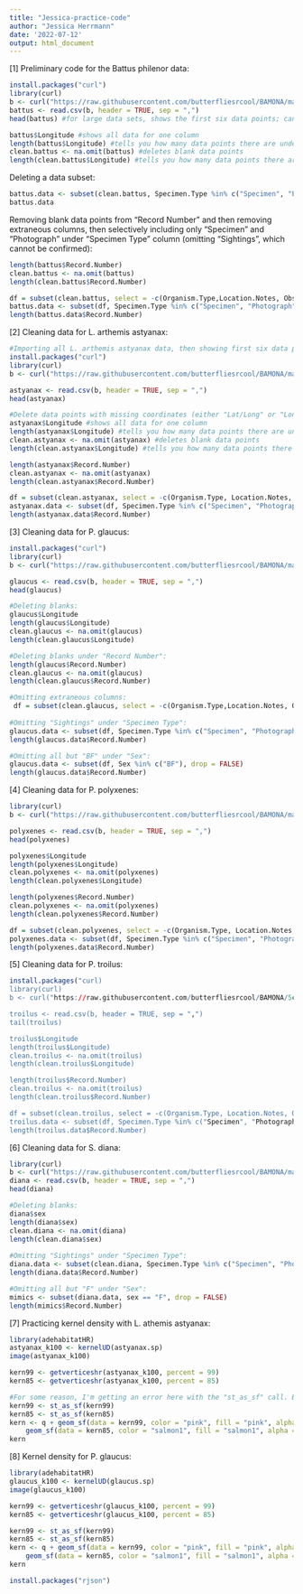 ```yaml
---
title: "Jessica-practice-code"
author: "Jessica Herrmann"
date: '2022-07-12'
output: html_document
---
```


[1] Preliminary code for the Battus philenor data:
```r
install.packages("curl")
library(curl)
b <- curl("https://raw.githubusercontent.com/butterfliesrcool/BAMONA/main/battus_philenor.csv")
battus <- read.csv(b, header = TRUE, sep = ",")
head(battus) #for large data sets, shows the first six data points; can also use tail() to show last six data points

battus$Longitude #shows all data for one column
length(battus$Longitude) #tells you how many data points there are under Longitude column
clean.battus <- na.omit(battus) #deletes blank data points
length(clean.battus$Longitude) #tells you how many data points there are after deleting blanks
```

Deleting a data subset:
``` r

battus.data <- subset(clean.battus, Specimen.Type %in% c("Specimen", "Photograph"), drop = FALSE)
battus.data

```

Removing blank data points from "Record Number" and then removing extraneous columns, then selectively including only "Specimen" and "Photograph" under "Specimen Type" column (omitting "Sightings", which cannot be confirmed):
```r
length(battus$Record.Number)
clean.battus <- na.omit(battus)
length(clean.battus$Record.Number)

df = subset(clean.battus, select = -c(Organism.Type,Location.Notes, Observation.Notes, Updated.Date, Partner.Project, Data.Source, Submitter ) )
battus.data <- subset(df, Specimen.Type %in% c("Specimen", "Photograph"), drop = FALSE)
length(battus.data$Record.Number)

```

[2] Cleaning data for L. arthemis astyanax:
``` r
#Importing all L. arthemis astyanax data, then showing first six data points to verify:
install.packages("curl")
library(curl)
b <- curl("https://raw.githubusercontent.com/butterfliesrcool/BAMONA/main/limenitis_arthemis_astyanax.csv")

astyanax <- read.csv(b, header = TRUE, sep = ",")
head(astyanax)

#Delete data points with missing coordinates (either "Lat/Long" or "Longitude"). Verify changes:
astyanax$Longitude #shows all data for one column
length(astyanax$Longitude) #tells you how many data points there are under Longitude column
clean.astyanax <- na.omit(astyanax) #deletes blank data points
length(clean.astyanax$Longitude) #tells you how many data points there are after deleting blanks

length(astyanax$Record.Number)
clean.astyanax <- na.omit(astyanax)
length(clean.astyanax$Record.Number)

df = subset(clean.astyanax, select = -c(Organism.Type, Location.Notes, Observation.Notes, Updated.Date, Partner.Project, Data.Source, Submitter ) )
astyanax.data <- subset(df, Specimen.Type %in% c("Specimen", "Photograph"), drop = FALSE)
length(astyanax.data$Record.Number)

```
 
 
[3] Cleaning data for P. glaucus:
``` r
install.packages("curl")
library(curl)
b <- curl("https://raw.githubusercontent.com/butterfliesrcool/BAMONA/main/papilio_glaucus.csv")

glaucus <- read.csv(b, header = TRUE, sep = ",")
head(glaucus)

#Deleting blanks:
glaucus$Longitude
length(glaucus$Longitude)
clean.glaucus <- na.omit(glaucus)
length(clean.glaucus$Longitude)

#Deleting blanks under "Record Number":
length(glaucus$Record.Number)
clean.glaucus <- na.omit(glaucus)
length(clean.glaucus$Record.Number)

#Omitting extraneous columns:
 df = subset(clean.glaucus, select = -c(Organism.Type,Location.Notes, Observation.Notes, Updated.Date, Partner.Project, Data.Source, Submitter ) )
 
#Omitting "Sightings" under "Specimen Type":
glaucus.data <- subset(df, Specimen.Type %in% c("Specimen", "Photograph"), drop = FALSE)
length(glaucus.data$Record.Number)

#Omitting all but "BF" under "Sex":
glaucus.data <- subset(df, Sex %in% c("BF"), drop = FALSE)
length(glaucus.data$Record.Number)

```

[4] Cleaning data for P. polyxenes:
```r
library(curl)
b <- curl("https://raw.githubusercontent.com/butterfliesrcool/BAMONA/main/papilio_polyxenes.csv")

polyxenes <- read.csv(b, header = TRUE, sep = ",")
head(polyxenes)

polyxenes$Longitude
length(polyxenes$Longitude)
clean.polyxenes <- na.omit(polyxenes)
length(clean.polyxenes$Longitude)

length(polyxenes$Record.Number)
clean.polyxenes <- na.omit(polyxenes)
length(clean.polyxenes$Record.Number)

df = subset(clean.polyxenes, select = -c(Organism.Type, Location.Notes, Observation.Notes, Updated.Date, Partner.Project, Data.Source, Submitter ) )
polyxenes.data <- subset(df, Specimen.Type %in% c("Specimen", "Photograph"), drop = FALSE)
length(polyxenes.data$Record.Number)

```

[5] Cleaning data for P. troilus:
``` r
install.packages("curl)
library(curl)
b <- curl("https://raw.githubusercontent.com/butterfliesrcool/BAMONA/5cfc0a039080ff00b279a4fc15797dadb227847d/papilio_troilus.csv")

troilus <- read.csv(b, header = TRUE, sep = ",")
tail(troilus)

troilus$Longitude
length(troilus$Longitude)
clean.troilus <- na.omit(troilus)
length(clean.troilus$Longitude)

length(troilus$Record.Number)
clean.troilus <- na.omit(troilus)
length(clean.troilus$Record.Number)

df = subset(clean.troilus, select = -c(Organism.Type, Location.Notes, Observation.Notes, Updated.Date, Partner.Project, Data.Source, Submitter ) )
troilus.data <- subset(df, Specimen.Type %in% c("Specimen", "Photograph"), drop = FALSE)
length(troilus.data$Record.Number)

```

[6] Cleaning data for S. diana:
```r
library(curl)
b <- curl("https://raw.githubusercontent.com/butterfliesrcool/BAMONA/main/speyeria.diana.csv")
diana <- read.csv(b, header = TRUE, sep = ",")
head(diana)

#Deleting blanks:
diana$sex
length(diana$sex)
clean.diana <- na.omit(diana)
length(clean.diana$sex)
 
#Omitting "Sightings" under "Specimen Type":
diana.data <- subset(clean.diana, Specimen.Type %in% c("Specimen", "Photograph"), drop = FALSE)
length(diana.data$Record.Number)

#Omitting all but "F" under "Sex":
mimics <- subset(diana.data, sex == "F", drop = FALSE)
length(mimics$Record.Number)
```


[7] Practicing kernel density with L. athemis astyanax:
```r
library(adehabitatHR)
astyanax_k100 <- kernelUD(astyanax.sp)
image(astyanax_k100)

kern99 <- getverticeshr(astyanax_k100, percent = 99)
kern85 <- getverticeshr(astyanax_k100, percent = 85)

#For some reason, I'm getting an error here with the "st_as_sf" call. But R still produces a heat map.
kern99 <- st_as_sf(kern99)
kern85 <- st_as_sf(kern85)
kern <- q + geom_sf(data = kern99, color = "pink", fill = "pink", alpha = 0.3) + 
    geom_sf(data = kern85, color = "salmon1", fill = "salmon1", alpha = 0.3)
kern
```


[8] Kernel density for P. glaucus:
```r
library(adehabitatHR)
glaucus_k100 <- kernelUD(glaucus.sp)
image(glaucus_k100)

kern99 <- getverticeshr(glaucus_k100, percent = 99)
kern85 <- getverticeshr(glaucus_k100, percent = 85)

kern99 <- st_as_sf(kern99)
kern85 <- st_as_sf(kern85)
kern <- q + geom_sf(data = kern99, color = "pink", fill = "pink", alpha = 0.3) + 
    geom_sf(data = kern85, color = "salmon1", fill = "salmon1", alpha = 0.3)
kern
```

```r
install.packages("rjson")

```